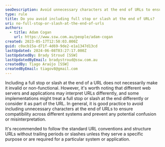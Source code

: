 ```yaml
---
seoDescription: Avoid unnecessary characters at the end of URLs to ensure compatibility and prevent misinterpretation.
type: rule
title: Do you avoid including full stop or slash at the end of URLs?
uri: no-full-stop-or-slash-at-the-end-of-urls
authors:
  - title: Adam Cogan
    url: https://www.ssw.com.au/people/adam-cogan
created: 2023-05-17T12:50:03.000Z
guid: c0acb15a-d71f-4d69-9de2-e1a1347d13cd
lastUpdated: 2024-06-08T03:27:17.000Z
lastUpdatedBy: Brady Stroud [SSW]
lastUpdatedByEmail: bradystroud@ssw.com.au
createdBy: Tiago Araújo [SSW]
createdByEmail: tiagov8@gmail.com
---
```


Including a full stop or slash at the end of a URL does not necessarily make it invalid or non-functional. However, it's worth noting that different web servers and applications may interpret URLs differently, and some implementations might treat a full stop or slash at the end differently or consider it as part of the URL.
In general, it is good practice to avoid including unnecessary characters at the end of URLs to ensure compatibility across different systems and prevent any potential confusion or misinterpretation.

It's recommended to follow the standard URL conventions and structure URLs without trailing periods or slashes unless they serve a specific purpose or are required for a particular system or application.
